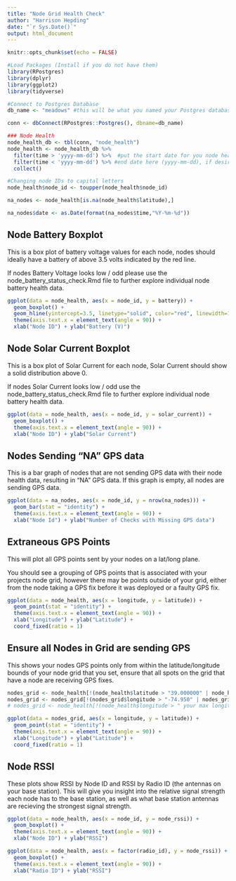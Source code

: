 ```yaml
---
title: "Node Grid Health Check"
author: "Harrison Hepding"
date: "`r Sys.Date()`"
output: html_document
---
```


```r
knitr::opts_chunk$set(echo = FALSE)

#Load Packages (Install if you do not have them)
library(RPostgres)
library(dplyr) 
library(ggplot2)
library(tidyverse)

#Connect to Postgres Database
db_name <- "meadows" #this will be what you named your Postgres database (probably through PGAdmin)

conn <- dbConnect(RPostgres::Postgres(), dbname=db_name) 

### Node Health
node_health_db <- tbl(conn, "node_health")
node_health <- node_health_db %>%
  filter(time > 'yyyy-mm-dd') %>%  #put the start date for you node health data here (yyyy-mm-dd)
  filter(time < 'yyyy-mm-dd') %>% #end date here (yyyy-mm-dd), if desired
  collect()

#Changing node IDs to capital letters
node_health$node_id <- toupper(node_health$node_id)

na_nodes <- node_health[is.na(node_health$latitude),]

na_nodes$date <- as.Date(format(na_nodes$time,"%Y-%m-%d"))
```

## Node Battery Boxplot

This is a box plot of battery voltage values for each node, nodes should ideally have a battery of above 3.5 volts indicated by the red line.

If nodes Battery Voltage looks low / odd please use the node_battery_status_check.Rmd file to further explore individual node battery health data.


```r
ggplot(data = node_health, aes(x = node_id, y = battery)) +
  geom_boxplot() +
  geom_hline(yintercept=3.5, linetype="solid", color="red", linewidth=1) +
  theme(axis.text.x = element_text(angle = 90)) +
  xlab("Node ID") + ylab("Battery (V)")
```

## Node Solar Current Boxplot

This is a box plot of Solar Current for each node, Solar Current should show a solid distribution above 0.

If nodes Solar Current looks low / odd use the node_battery_status_check.Rmd file to further explore individual node battery health data.

```r
ggplot(data = node_health, aes(x = node_id, y = solar_current)) +
  geom_boxplot() +
  theme(axis.text.x = element_text(angle = 90)) +
  xlab("Node ID") + ylab("Solar Current")
```

## Nodes Sending "NA" GPS data

This is a bar graph of nodes that are not sending GPS data with their node health data, resulting in "NA" GPS data. If this graph is empty, all nodes are sending GPS data. 

```r
ggplot(data = na_nodes, aes(x = node_id, y = nrow(na_nodes))) +
  geom_bar(stat = "identity") +
  theme(axis.text.x = element_text(angle = 90)) +
  xlab("Node Id") + ylab("Number of Checks with Missing GPS data")
```

## Extraneous GPS Points

This will plot all GPS points sent by your nodes on a lat/long plane.

You should see a grouping of GPS points that is associated with your projects node grid, however there may be points outside of your grid, either from the node taking a GPS fix before it was deployed or a faulty GPS fix.

```r
ggplot(data = node_health, aes(x = longitude, y = latitude)) +
  geom_point(stat = "identity") +
  theme(axis.text.x = element_text(angle = 90)) +
  xlab("Longitude") + ylab("Latitude") +
  coord_fixed(ratio = 1)
```


## Ensure all Nodes in Grid are sending GPS

This shows your nodes GPS points only from within the latitude/longitude bounds of your node grid that you set, ensure that all spots on the grid that have a node are receiving GPS fixes.

```r
nodes_grid <- node_health[!(node_health$latitude > "39.000000" | node_health$latitude < "38.000000"),]
nodes_grid <- nodes_grid[!(nodes_grid$longitude > "-74.950" | nodes_grid$longitude < "-74.940"),]
# nodes_grid <- node_health[!(node_health$longitude > " your max longitude" | node_health$longitude < "your min longitude"),] # can be repeated for longitude if desired

ggplot(data = nodes_grid, aes(x = longitude, y = latitude)) +
  geom_point(stat = "identity") +
  theme(axis.text.x = element_text(angle = 90)) +
  xlab("Longitude") + ylab("Latitude") +
  coord_fixed(ratio = 1)
```

## Node RSSI

These plots show RSSI by Node ID and RSSI by Radio ID (the antennas on your base station). This will give you insight into the relative signal strength each node has to the base station, as well as what base station antennas are recieving the strongest signal strength. 

```r
ggplot(data = node_health, aes(x = node_id, y = node_rssi)) +
  geom_boxplot() +
  theme(axis.text.x = element_text(angle = 90)) +
  xlab("Node ID") + ylab("RSSI")

ggplot(data = node_health, aes(x = factor(radio_id), y = node_rssi)) +
  geom_boxplot() +
  theme(axis.text.x = element_text(angle = 90)) +
  xlab("Radio ID") + ylab("RSSI")
```
